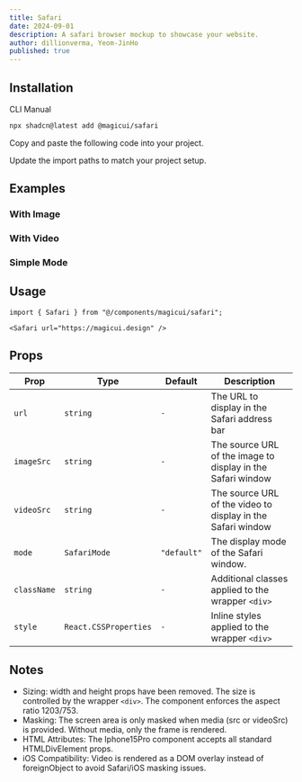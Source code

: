 ```yaml
---
title: Safari
date: 2024-09-01
description: A safari browser mockup to showcase your website.
author: dillionverma, Yeom-JinHo
published: true
---
```


<ComponentPreview name="safari-demo" />

## Installation

<Tabs defaultValue="cli">

<TabsList>
  <TabsTrigger value="cli">CLI</TabsTrigger>
  <TabsTrigger value="manual">Manual</TabsTrigger>
</TabsList>
<TabsContent value="cli">

```bash
npx shadcn@latest add @magicui/safari
```

</TabsContent>

<TabsContent value="manual">

<Steps>

<Step>Copy and paste the following code into your project.</Step>

<ComponentSource name="safari" />

<Step>Update the import paths to match your project setup.</Step>

</Steps>

</TabsContent>

</Tabs>

## Examples

### With Image

<ComponentPreview name="safari-demo-2" />

### With Video

<ComponentPreview name="safari-demo-3" />

### Simple Mode

<ComponentPreview name="safari-demo-4" />

## Usage

```tsx showLineNumbers
import { Safari } from "@/components/magicui/safari";
```

```tsx showLineNumbers
<Safari url="https://magicui.design" />
```

## Props

| Prop        | Type                  | Default     | Description                                                 |
| ----------- | --------------------- | ----------- | ----------------------------------------------------------- |
| `url`       | `string`              | `-`         | The URL to display in the Safari address bar                |
| `imageSrc`  | `string`              | `-`         | The source URL of the image to display in the Safari window |
| `videoSrc`  | `string`              | `-`         | The source URL of the video to display in the Safari window |
| `mode`      | `SafariMode`          | `"default"` | The display mode of the Safari window.                      |
| `className` | `string`              | `-`         | Additional classes applied to the wrapper `<div>`           |
| `style`     | `React.CSSProperties` | `-`         | Inline styles applied to the wrapper `<div>`                |

## Notes

- Sizing: width and height props have been removed. The size is controlled by the wrapper `<div>`. The component enforces the aspect ratio 1203/753.
- Masking: The screen area is only masked when media (src or videoSrc) is provided. Without media, only the frame is rendered.
- HTML Attributes: The Iphone15Pro component accepts all standard HTMLDivElement props.
- iOS Compatibility: Video is rendered as a DOM overlay instead of foreignObject to avoid Safari/iOS masking issues.
